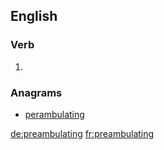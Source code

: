 ==English==

===Verb===
{{head|en}}

# {{present participle of|preambulate}}

===Anagrams===
* [[perambulating#English|perambulating]]

[[de:preambulating]]
[[fr:preambulating]]